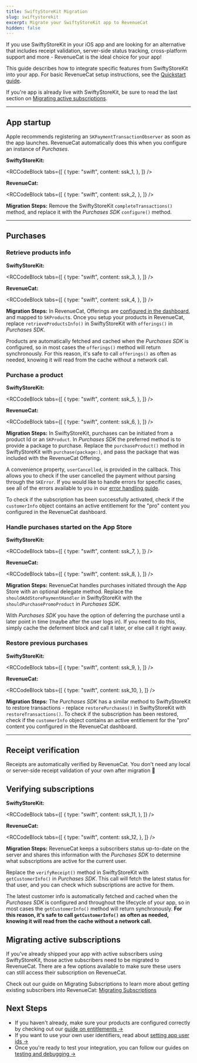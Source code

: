 ```yaml
---
title: SwiftyStoreKit Migration
slug: swiftystorekit
excerpt: Migrate your SwiftyStoreKit app to RevenueCat
hidden: false
---
```


If you use SwiftyStoreKit in your iOS app and are looking for an alternative that includes receipt validation, server-side status tracking, cross-platform support and more - RevenueCat is the ideal choice for your app!

This guide describes how to integrate specific features from SwiftyStoreKit into your app. For basic RevenueCat setup instructions, see the [Quickstart guide](/getting-started/quickstart).

If you're app is already live with SwiftyStoreKit, be sure to read the last section on [Migrating active subscriptions](/migrating-to-revenuecat/swiftystorekit#section-migrating-active-subscriptions).

---

## App startup

Apple recommends registering an `SKPaymentTransactionObserver` as soon as the app launches. RevenueCat automatically does this when you configure an instance of _Purchases_.

**SwiftyStoreKit:**


<RCCodeBlock
  tabs={[
    {
      type: "swift",
      content: ssk_1,
    },
  ]}
/>

**RevenueCat:**


<RCCodeBlock
  tabs={[
    {
      type: "swift",
      content: ssk_2,
    },
  ]}
/>

**Migration Steps:**
Remove the SwiftyStoreKit `completeTransactions()` method, and replace it with the _Purchases SDK_ `configure()` method.

---

## Purchases

### Retrieve products info

**SwiftyStoreKit:**


<RCCodeBlock
  tabs={[
    {
      type: "swift",
      content: ssk_3,
    },
  ]}
/>

**RevenueCat:**


<RCCodeBlock
  tabs={[
    {
      type: "swift",
      content: ssk_4,
    },
  ]}
/>

**Migration Steps:**
In RevenueCat, Offerings are [configured in the dashboard](/getting-started/entitlements), and mapped to `SKProduct`s. Once you setup your products in RevenueCat, replace `retrieveProductsInfo()` in SwiftyStoreKit with `offerings()` in _Purchases SDK_.

Products are automatically fetched and cached when the _Purchases SDK_ is configured, so in most cases the `offerings()` method will return synchronously. For this reason, it's safe to call `offerings()` as often as needed, knowing it will read from the cache without a network call.

### Purchase a product

**SwiftyStoreKit:**


<RCCodeBlock
  tabs={[
    {
      type: "swift",
      content: ssk_5,
    },
  ]}
/>

**RevenueCat:**


<RCCodeBlock
  tabs={[
    {
      type: "swift",
      content: ssk_6,
    },
  ]}
/>

**Migration Steps:**
In SwiftyStoreKit, purchases can be initiated from a product Id or an `SKProduct`. In _Purchases SDK_ the preferred method is to provide a package to purchase. Replace the `purchaseProduct()` method in SwiftyStoreKit with `purchase(package:)`, and pass the package that was included with the RevenueCat Offering.

A convenience property, `userCancelled`, is provided in the callback. This allows you to check if the user cancelled the payment without parsing through the `SKError`. If you would like to handle errors for specific cases, see all of the errors available to you in our [error handling guide](/test-and-launch/errors).

To check if the subscription has been successfully activated, check if the `customerInfo` object contains an active entitlement for the "pro" content you configured in the RevenueCat dashboard.

### Handle purchases started on the App Store

**SwiftyStoreKit:**


<RCCodeBlock
  tabs={[
    {
      type: "swift",
      content: ssk_7,
    },
  ]}
/>

**RevenueCat:**


<RCCodeBlock
  tabs={[
    {
      type: "swift",
      content: ssk_8,
    },
  ]}
/>

**Migration Steps:**
RevenueCat handles purchases initiated through the App Store with an optional delegate method. Replace the `shouldAddStorePaymentHandler` in SwiftyStoreKit with the `shouldPurchasePromoProduct` in _Purchases SDK_.

With _Purchases SDK_ you have the option of deferring the purchase until a later point in time (maybe after the user logs in). If you need to do this, simply cache the deferment block and call it later, or else call it right away.

### Restore previous purchases

**SwiftyStoreKit:**


<RCCodeBlock
  tabs={[
    {
      type: "swift",
      content: ssk_9,
    },
  ]}
/>

**RevenueCat:**


<RCCodeBlock
  tabs={[
    {
      type: "swift",
      content: ssk_10,
    },
  ]}
/>

**Migration Steps:**
The _Purchases SDK_ has a similar method to SwiftyStoreKit to restore transactions - replace `restorePurchases()` in SwiftyStoreKit with `restoreTransactions()`. To check if the subscription has been restored, check if the `customerInfo` object contains an active entitlement for the "pro" content you configured in the RevenueCat dashboard.

---

## Receipt verification

Receipts are automatically verified by RevenueCat. You don't need any local or server-side receipt validation of your own after migration 🎉

## Verifying subscriptions

**SwiftyStoreKit:**


<RCCodeBlock
  tabs={[
    {
      type: "swift",
      content: ssk_11,
    },
  ]}
/>

**RevenueCat:**


<RCCodeBlock
  tabs={[
    {
      type: "swift",
      content: ssk_12,
    },
  ]}
/>

**Migration Steps:**
RevenueCat keeps a subscribers status up-to-date on the server and shares this information with the _Purchases SDK_ to determine what subscriptions are active for the current user.

Replace the `verifyReceipt()` method in SwiftyStoreKit with `getCustomerInfo()` in _Purchases SDK_. This call will fetch the latest status for that user, and you can check which subscriptions are active for them.

The latest customer info is automatically fetched and cached when the _Purchases SDK_ is configured and throughout the lifecycle of your app, so in most cases the `getCustomerInfo()` method will return synchronously. **For this reason, it's safe to call `getCustomerInfo()` as often as needed, knowing it will read from the cache without a network call.**

## Migrating active subscriptions

If you've already shipped your app with active subscribers using SwiftyStoreKit, those active subscribers need to be migrated to RevenueCat. There are a few options available to make sure these users can still access their subscription on RevenueCat.

Check out our guide on Migrating Subscriptions to learn more about getting existing subscribers into RevenueCat: [Migrating Subscriptions](/migrating-to-revenuecat/migrating-existing-subscriptions)

## Next Steps

- If you haven't already, make sure your products are configured correctly by checking out our [guide on entitlements →](/getting-started/entitlements)
- If you want to use your own user identifiers, read about [setting app user ids →](/customers/user-ids)
- Once you're ready to test your integration, you can follow our guides on [testing and debugging →](/test-and-launch/debugging)
